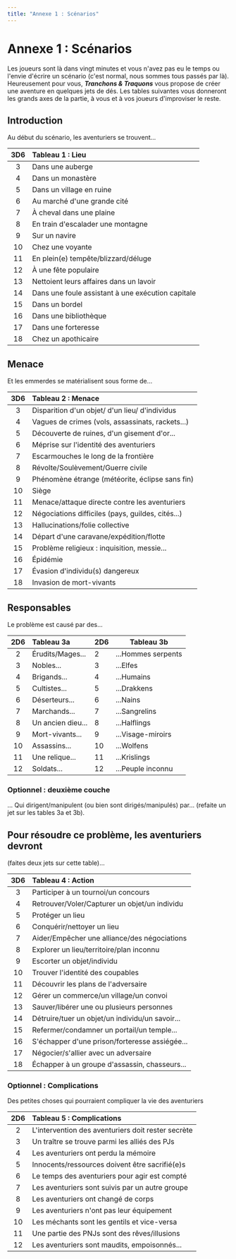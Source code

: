 ```yaml
---
title: "Annexe 1 : Scénarios"
---
```


# Annexe 1 : Scénarios

Les joueurs sont là dans vingt minutes et vous n'avez pas eu le temps ou l'envie d'écrire un scénario (c'est normal, nous sommes tous passés par là). Heureusement pour vous, **_Tranchons & Traquons_** vous propose de créer une aventure en quelques jets de dés. Les tables suivantes vous donneront les grands axes de la partie, à vous et à vos joueurs d'improviser le reste.

## Introduction

Au début du scénario, les aventuriers se trouvent...

| 3D6 | Tableau 1 : Lieu                                  |
| :-: | :------------------------------------------------ |
|  3  | Dans une auberge                                  |
|  4  | Dans un monastère                                 |
|  5  | Dans un village en ruine                          |
|  6  | Au marché d'une grande cité                       |
|  7  | À cheval dans une plaine                          |
|  8  | En train d'escalader une montagne                 |
|  9  | Sur un navire                                     |
| 10  | Chez une voyante                                  |
| 11  | En plein(e) tempête/blizzard/déluge               |
| 12  | À une fête populaire                              |
| 13  | Nettoient leurs affaires dans un lavoir           |
| 14  | Dans une foule assistant à une exécution capitale |
| 15  | Dans un bordel                                    |
| 16  | Dans une bibliothèque                             |
| 17  | Dans une forteresse                               |
| 18  | Chez un apothicaire                               |

## Menace

Et les emmerdes se matérialisent sous forme de...

| 3D6 | Tableau 2 : Menace                                |
| :-: | :------------------------------------------------ |
|  3  | Disparition d'un objet/ d'un lieu/ d'individus    |
|  4  | Vagues de crimes (vols, assassinats, rackets...)  |
|  5  | Découverte de ruines, d'un gisement d'or...       |
|  6  | Méprise sur l'identité des aventuriers            |
|  7  | Escarmouches le long de la frontière              |
|  8  | Révolte/Soulèvement/Guerre civile                 |
|  9  | Phénomène étrange (météorite, éclipse sans fin)   |
| 10  | Siège                                             |
| 11  | Menace/attaque directe contre les aventuriers     |
| 12  | Négociations difficiles (pays, guildes, cités...) |
| 13  | Hallucinations/folie collective                   |
| 14  | Départ d'une caravane/expédition/flotte           |
| 15  | Problème religieux : inquisition, messie...       |
| 16  | Épidémie                                          |
| 17  | Évasion d'individu(s) dangereux                   |
| 18  | Invasion de mort-vivants                          |

## Responsables

Le problème est causé par des...

| 2D6 | Tableau 3a        | 2D6 | Tableau 3b         |
| :-: | :---------------- | --- | ------------------ |
|  2  | Érudits/Mages...  | 2   | ...Hommes serpents |
|  3  | Nobles...         | 3   | ...Elfes           |
|  4  | Brigands...       | 4   | ...Humains         |
|  5  | Cultistes...      | 5   | ...Drakkens        |
|  6  | Déserteurs...     | 6   | ...Nains           |
|  7  | Marchands...      | 7   | ...Sangrelins      |
|  8  | Un ancien dieu... | 8   | ...Halflings       |
|  9  | Mort-vivants...   | 9   | ...Visage-miroirs  |
| 10  | Assassins...      | 10  | ...Wolfens         |
| 11  | Une relique...    | 11  | ...Krislings       |
| 12  | Soldats...        | 12  | ...Peuple inconnu  |

### Optionnel : deuxième couche

... Qui dirigent/manipulent (ou bien sont dirigés/manipulés) par... (refaite un jet sur les tables 3a et 3b).

## Pour résoudre ce problème, les aventuriers devront

(faites deux jets sur cette table)...

| 3D6 | Tableau 4 : Action                              |
| :-: | :---------------------------------------------- |
|  3  | Participer à un tournoi/un concours             |
|  4  | Retrouver/Voler/Capturer un objet/un individu   |
|  5  | Protéger un lieu                                |
|  6  | Conquérir/nettoyer un lieu                      |
|  7  | Aider/Empêcher une alliance/des négociations    |
|  8  | Explorer un lieu/territoire/plan inconnu        |
|  9  | Escorter un objet/individu                      |
| 10  | Trouver l'identité des coupables                |
| 11  | Découvrir les plans de l'adversaire             |
| 12  | Gérer un commerce/un village/un convoi          |
| 13  | Sauver/libérer une ou plusieurs personnes       |
| 14  | Détruire/tuer un objet/un individu/un savoir... |
| 15  | Refermer/condamner un portail/un temple...      |
| 16  | S'échapper d'une prison/forteresse assiégée...  |
| 17  | Négocier/s'allier avec un adversaire            |
| 18  | Échapper à un groupe d'assassin, chasseurs...   |

### Optionnel : Complications

Des petites choses qui pourraient compliquer la vie des aventuriers

| 2D6 | Tableau 5 : Complications                          |
| :-: | :------------------------------------------------- |
|  2  | L'intervention des aventuriers doit rester secrète |
|  3  | Un traître se trouve parmi les alliés des PJs      |
|  4  | Les aventuriers ont perdu la mémoire               |
|  5  | Innocents/ressources doivent être sacrifié(e)s     |
|  6  | Le temps des aventuriers pour agir est compté      |
|  7  | Les aventuriers sont suivis par un autre groupe    |
|  8  | Les aventuriers ont changé de corps                |
|  9  | Les aventuriers n'ont pas leur équipement          |
| 10  | Les méchants sont les gentils et vice-versa        |
| 11  | Une partie des PNJs sont des rêves/illusions       |
| 12  | Les aventuriers sont maudits, empoisonnés...       |
